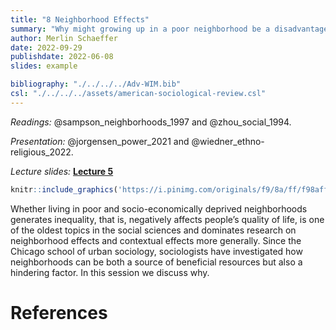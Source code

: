 ```yaml
---
title: "8 Neighborhood Effects"
summary: "Why might growing up in a poor neighborhood be a disadvantage? What is it about neighborhoods that helps or limits us in getting ahead?"
author: Merlin Schaeffer
date: 2022-09-29
publishdate: 2022-06-08
slides: example

bibliography: "./../../../Adv-WIM.bib"
csl: "./../../../assets/american-sociological-review.csl"
---
```


*Readings:* @sampson_neighborhoods_1997 and @zhou_social_1994.

*Presentation:* @jorgensen_power_2021 and @wiedner_ethno-religious_2022.

*Lecture slides:* [**Lecture 5**](/Sessions/1-Intro/1-Intro.html)

<!-- ![](/Sessions/1-Correlation-n-Regression/1-Correlation-n-Regression_files/figure-html/min_resid-1.png) -->

```r
knitr::include_graphics('https://i.pinimg.com/originals/f9/8a/ff/f98affaacaf625e4de2cccd6a56df537.jpg')
```

Whether living in poor and socio-economically deprived neighborhoods generates inequality, that is, negatively affects people's quality of life, is one of the oldest topics in the social sciences and dominates research on neighborhood effects and contextual effects more generally. Since the Chicago school of urban sociology, sociologists have investigated how neighborhoods can be both a source of beneficial resources but also a hindering factor. In this session we discuss why.

# References